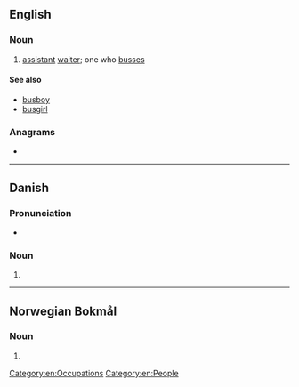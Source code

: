 ==English==

===Noun===
{{en-noun}}

# [[assistant]] [[waiter]]; one who [[busses]]

====See also====
* [[busboy]]
* [[busgirl]]

===Anagrams===
* {{anagrams|en|Burses|burses|resubs}}

[[Category:en:Occupations]]

----

==Danish==

===Pronunciation===
* {{IPA|/busər/|[ˈb̥usɐ]|lang=da}}

===Noun===
{{head|da|noun form|g=c}}

# {{plural indefinite of|bus|lang=da}}

----

==Norwegian Bokmål==

===Noun===
{{head|nb|noun form|g=m}}

# {{inflection of|buss||indefinite|p|lang=nb}}

[[Category:en:People]]